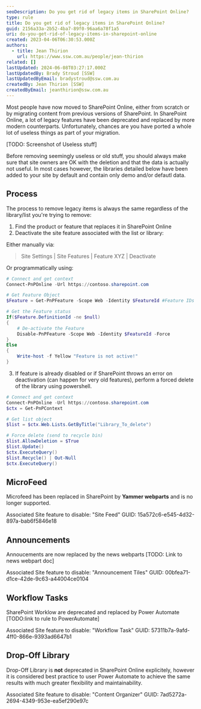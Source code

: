 ```yaml
---
seoDescription: Do you get rid of legacy items in SharePoint Online?
type: rule
title: Do you get rid of legacy items in SharePoint Online?
guid: 2156a33a-2b52-4ba7-89f0-96aa6a78f1a5
uri: do-you-get-rid-of-legacy-items-in-sharepoint-online
created: 2023-04-06T06:30:53.000Z
authors:
  - title: Jean Thirion
    url: https://www.ssw.com.au/people/jean-thirion
related: []
lastUpdated: 2024-06-08T03:27:17.000Z
lastUpdatedBy: Brady Stroud [SSW]
lastUpdatedByEmail: bradystroud@ssw.com.au
createdBy: Jean Thirion [SSW]
createdByEmail: jeanthirion@ssw.com.au
---
```


Most people have now moved to SharePoint Online, either from scratch or by migrating content from previous versions of SharePoint. In SharePoint Online, a lot of legacy features have been deprecated and replaced by more modern counterparts. Unfortunately, chances are you have ported a whole lot of useless things as part of your migration.

[TODO: Screenshot of Useless stuff]

Before removing seemingly useless or old stuff, you should always make sure that site owners are OK with the deletion and that the data is actually not useful. In most cases however, the libraries detailed below have been added to your site by default and contain only demo and/or defautl data.
## Process

The process to remove legacy items is always the same regardless of the library/list you're trying to remove:

1. Find the product or feature that replaces it in SharePoint Online
2. Deactivate the site feature associated with the list or library:

Either manually via:

> Site Settings | Site Features | Feature XYZ | Deactivate

Or programmatically using:

```Powershell
# Connect and get context
Connect-PnPOnline -Url https://contoso.sharepoint.com

# Get Feature Object
$Feature = Get-PnPFeature -Scope Web -Identity $FeatureId #Feature IDs below

# Get the Feature status
If($Feature.DefinitionId -ne $null)
{
    # De-activate the Feature
    Disable-PnPFeature -Scope Web -Identity $FeatureId -Force
}
Else
{
    Write-host -f Yellow "Feature is not active!"
}
```

3. If feature is already disabled or if SharePoint throws an error on deactivation (can happen for very old features), perform a forced delete of the library using powershell.

```Powershell
# Connect and get context
Connect-PnPOnline -Url https://contoso.sharepoint.com
$ctx = Get-PnPContext

# Get list object
$list = $ctx.Web.Lists.GetByTitle("Library_To_delete")

# Force delete (send to recycle bin)
$list.AllowDeletion = $True
$list.Update()
$ctx.ExecuteQuery()
$list.Recycle() | Out-Null
$ctx.ExecuteQuery()
```

## MicroFeed

Microfeed has been replaced in SharePoint by **Yammer webparts** and is no longer supported.

Associated Site feature to disable: "Site Feed"
GUID: 15a572c6-e545-4d32-897a-bab6f5846e18

## Announcements

Annoucements are now replaced by the news webparts [TODO: Link to news webpart doc]

Associated Site feature to disable: "Announcement Tiles"
GUID: 00bfea71-d1ce-42de-9c63-a44004ce0104

## Workflow Tasks

SharePoint Worklow are deprecated and replaced by Power Automate [TODO:link to rule to PowerAutomate]

Associated Site feature to disable: "Workflow Task"
GUID: 57311b7a-9afd-4ff0-866e-9393ad6647b1

## Drop-Off Library

Drop-Off Library is **not** deprecated in SharePoint Online explicitely, however it is considered best practice to user Power Automate to achieve the same results with much greater flexibility and maintainability.

Associated Site feature to disable: "Content Organizer"
GUID: 7ad5272a-2694-4349-953e-ea5ef290e97c
